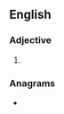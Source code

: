 ==English==

===Adjective===
{{head|en|superlative adjective}}

# {{en-superlative of|barren}}

===Anagrams===
* {{anagrams|en|a=abeenrrst|banterers|sternebra}}